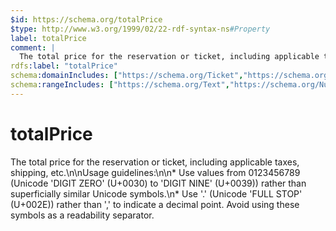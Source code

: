 ```yaml
---
$id: https://schema.org/totalPrice
$type: http://www.w3.org/1999/02/22-rdf-syntax-ns#Property
label: totalPrice
comment: |
  The total price for the reservation or ticket, including applicable taxes, shipping, etc.\n\nUsage guidelines:\n\n* Use values from 0123456789 (Unicode 'DIGIT ZERO' (U+0030) to 'DIGIT NINE' (U+0039)) rather than superficially similar Unicode symbols.\n* Use '.' (Unicode 'FULL STOP' (U+002E)) rather than ',' to indicate a decimal point. Avoid using these symbols as a readability separator.
rdfs:label: "totalPrice"
schema:domainIncludes: ["https://schema.org/Ticket","https://schema.org/Reservation"]
schema:rangeIncludes: ["https://schema.org/Text","https://schema.org/Number","https://schema.org/PriceSpecification"]
---
```


# totalPrice

The total price for the reservation or ticket, including applicable taxes, shipping, etc.\n\nUsage guidelines:\n\n* Use values from 0123456789 (Unicode 'DIGIT ZERO' (U+0030) to 'DIGIT NINE' (U+0039)) rather than superficially similar Unicode symbols.\n* Use '.' (Unicode 'FULL STOP' (U+002E)) rather than ',' to indicate a decimal point. Avoid using these symbols as a readability separator.

